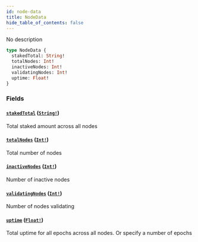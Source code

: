 ```yaml
---
id: node-data
title: NodeData
hide_table_of_contents: false
---
```



No description

```graphql
type NodeData {
  stakedTotal: String!
  totalNodes: Int!
  inactiveNodes: Int!
  validatingNodes: Int!
  uptime: Float!
}
```


### Fields

#### [`stakedTotal`](#) ([`String!`](/docs/mainnet/graphql/scalars/string))

Total staked amount across all nodes


#### [`totalNodes`](#) ([`Int!`](/docs/mainnet/graphql/scalars/int))

Total number of nodes


#### [`inactiveNodes`](#) ([`Int!`](/docs/mainnet/graphql/scalars/int))

Number of inactive nodes


#### [`validatingNodes`](#) ([`Int!`](/docs/mainnet/graphql/scalars/int))

Number of nodes validating


#### [`uptime`](#) ([`Float!`](/docs/mainnet/graphql/scalars/float))

Total uptime for all epochs across all nodes. Or specify a number of epochs




